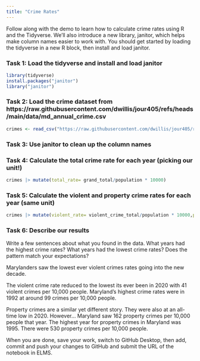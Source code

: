 ```yaml
---
title: "Crime Rates"
---
```


Follow along with the demo to learn how to calculate crime rates using R and the Tidyverse. We'll also introduce a new library, janitor, which helps make column names easier to work with. You should get started by loading the tidyverse in a new R block, then install and load janitor.

### Task 1: Load the tidyverse and install and load janitor
```r
library(tidyverse)
install.packages("janitor")
library("janitor")
```


### Task 2: Load the crime dataset from https://raw.githubusercontent.com/dwillis/jour405/refs/heads/main/data/md_annual_crime.csv
```r
crimes <- read_csv("https://raw.githubusercontent.com/dwillis/jour405/refs/heads/main/data/md_annual_crime.csv") |> clean_names()
```



### Task 3: Use janitor to clean up the column names



### Task 4: Calculate the total crime rate for each year (picking our unit!)

```r
crimes |> mutate(total_rate= grand_total/population * 10000)
```


### Task 5: Calculate the violent and property crime rates for each year (same unit)
```r
crimes |> mutate(violent_rate= violent_crime_total/population * 10000,property_rate= property_crime_total/population * 10000)
```



### Task 6: Describe our results

Write a few sentences about what you found in the data. What years had the highest crime rates? What years had the lowest crime rates? Does the pattern match your expectations?

Marylanders saw the lowest ever violent crimes rates going into the new decade. 

The violent crime rate reduced to the lowest its ever been in 2020 with 41 violent crimes per 10,000 people. Maryland's highest crime rates were in 1992 at around 99 crimes per 10,000 people.

Property crimes are a similar yet different story. They were also at an all-time low in 2020. However... Maryland saw 162 property crimes per 10,000 people that year. The highest year for property crimes in Maryland was 1995. There were 530 property crimes per 10,000 people. 




When you are done, save your work, switch to GitHub Desktop, then add, commit and push your changes to GitHub and submit the URL of the notebook in ELMS.

